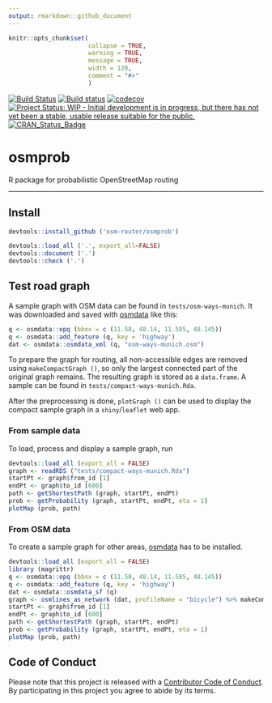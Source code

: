 ```yaml
---
output: rmarkdown::github_document
---
```


<!-- README.md is generated from README.Rmd. Please edit that file -->

```r
knitr::opts_chunk$set(
                      collapse = TRUE,
                      warning = TRUE,
                      message = TRUE,
                      width = 120,
                      comment = "#>"
                      )
```
[![Build Status](https://travis-ci.org/osm-router/osmprob.svg?branch=master)](https://travis-ci.org/osm-router/osmprob)
[![Build status](https://ci.appveyor.com/api/projects/status/lw5a4udgpjpaf2if?svg=true)](https://ci.appveyor.com/project/karpfen/osmprob)
[![codecov](https://codecov.io/gh/osm-router/osmprob/branch/master/graph/badge.svg)](https://codecov.io/gh/osm-router/osmprob)
[![Project Status: WIP - Initial development is in progress, but there has not yet been a stable, usable release suitable for the
public.](http://www.repostatus.org/badges/latest/wip.svg)](http://www.repostatus.org/#wip)
[![CRAN\_Status\_Badge](http://www.r-pkg.org/badges/version/osmprob)](http://cran.r-project.org/web/packages/osmprob)

# osmprob

R package for probabilistic OpenStreetMap routing

------

## Install

```r
devtools::install_github ('osm-router/osmprob')
```

```r
devtools::load_all ('.', export_all=FALSE)
devtools::document ('.')
devtools::check ('.')
```

## Test road graph

A sample graph with OSM data can be found in `tests/osm-ways-munich`. It was downloaded and saved with
[osmdata](https://github.com/osmdatar/osmdata) like this:

``` r
q <- osmdata::opq (bbox = c (11.58, 48.14, 11.585, 48.145))
q <- osmdata::add_feature (q, key = 'highway')
dat <- osmdata::osmdata_xml (q, "osm-ways-munich.osm")
```

To prepare the graph for routing, all non-accessible edges are removed using `makeCompactGraph ()`, so only the largest connected part of the
original graph remains. The resulting graph is stored as a `data.frame`. A sample can be found in `tests/compact-ways-munich.Rda`.

After the preprocessing is done, `plotGraph ()` can be used to display the compact sample graph in a `shiny`/`leaflet` web app.

### From sample data

To load, process and display a sample graph, run
``` r
devtools::load_all (export_all = FALSE)
graph <- readRDS ("tests/compact-ways-munich.Rda")
startPt <- graph$from_id [1]
endPt <- graph$to_id [600]
path <- getShortestPath (graph, startPt, endPt)
prob <- getProbability (graph, startPt, endPt, eta = 1)
plotMap (prob, path)
```

### From OSM data

To create a sample graph for other areas, [osmdata](https://github.com/osmdatar/osmdata) has to be installed.
``` r
devtools::load_all (export_all = FALSE)
library (magrittr)
q <- osmdata::opq (bbox = c (11.58, 48.14, 11.585, 48.145))
q <- osmdata::add_feature (q, key = 'highway')
dat <- osmdata::osmdata_sf (q)
graph <- osmlines_as_network (dat, profileName = "bicycle") %>% makeCompactGraph
startPt <- graph$from_id [1]
endPt <- graph$to_id [600]
path <- getShortestPath (graph, startPt, endPt)
prob <- getProbability (graph, startPt, endPt, eta = 1)
plotMap (prob, path)
```

## Code of Conduct

Please note that this project is released with a [Contributor Code of Conduct](https://github.com/osm-router/osmprob/blob/master/CONDUCT.md). By participating in this project you agree to abide by its terms.
